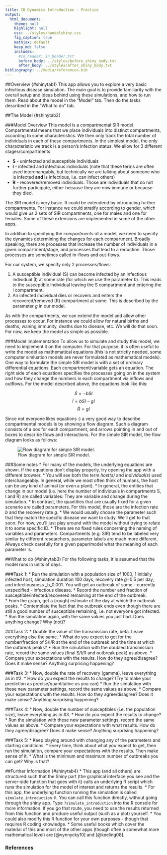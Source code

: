 ```yaml
---
title: ID Dynamics Introduction - Practice
output:
  html_document:
    theme: null
    highlight: null
    css: ../styles/handelshiny.css
    fig_caption: true
    mathjax: default 
    keep_md: false
    includes:
      #in_header: in_header.txt
      before_body: ../styles/before_shiny_body.txt
      after_body: ../styles/after_shiny_body.txt 
bibliography: ../media/references.bib
---
```


##Overview {#shinytab1}
This app allows you to explore a very basic infectious disease simulation. The main goal is to provide familiarity with the overall setup and ideas behind using these simulations, and how to run them. Read about the model in the "Model" tab. Then do the tasks described in the "What to do" tab.


##The Model {#shinytab2}

###Model Overview
This model is a compartmental SIR model. Compartmental means that we place individuals into distinct compartments, according to some characteristics. We then only track the total number of individuals in each of these compartments. In the simplest model, the only characteristic we track is a person's infection status. We allow for 3 different stages/compartments: 

* **S** - uninfected and susceptible individuals 
* **I** - infected and infectious individuals (note that these terms are often used interchangably, but technically we are talking about someone who is infected **and** is infectious, i.e. can infect others)
* **R** - recovered/removed individuals. Those are individuals that do not further participate, either because they are now immune or because they died.

The SIR model is very basic. It could be extendend by introducing further compartments. For instance we could stratify according to gender, which would give us 2 sets of SIR compartments, one for males and one for females. Some of these extensions are implemented in some of the other apps.

In addition to specifying the *compartments* of a model, we need to specify the dynamics determining the changes for each compartment. Broadly speaking, there are processes that increase the number of individuals in a given compartment/stage, and processes that lead to a reduction. Those processes are sometimes called in-flows and out-flows. 

For our system, we specify only 2 processes/flows: 

1. A susceptible individual (S) can become infected by an infectious individual (I) at some rate (for which we use the parameter _b_). This leads to the susceptible individual leaving the S compartment and entering the I compartment.   
2. An infected individual dies or recovers and enters the recovered/removed (R) compartment at some. This is described by the parameter _g_ in our model.

As with the compartments, we can extend the model and allow other processes to occur. For instance we could allow for natural births and deaths, waning immunity, deaths due to disease, etc. We will do that soon. For now, we keep the model as simple as possible.

###Model Implementation
To allow us to simulate and study this model, we need to implement it on the computer. For that purpose, it is often useful to write the model as mathematical equations (this is not strictly needed, some computer simluation models are never formulated as mathematical models). One way to formulate the simple SIR model is with a set of ordinary differential equations. Each compartment/variable gets an equation. The right side of each equations specifies the processes going on in the system and how they change the numbers in each compartment via inflows and outflows. For the model described above, the equations look like this:

$$\dot S = -b SI$$ 
$$\dot I = b S I - g I$$
$$\dot R = g I$$

Since not everyone likes equations :) a very good way to describe compartmental models is by showing a flow diagram. Such a diagram consists of a box for each compartment, and arrows pointing in and out of boxes to describe flows and interactions. For the simple SIR model, the flow diagram looks as follows:

![Flow diagram for simple SIR model. ](../media/basicSIRmodelfigure.png)


###Some notes
* For many of the models, the underlying equations are shown. If the equations don't display properly, try opening the app with a different browser.
* You will see both the term *host(s)* and *individual(s)* used interchangeably. In general, while we most often think of humans, the host can be any kind of animal (or even a plant).
* In general, the entities that change in our model (i.e. here the number of individuals in compartments S, I and R) are called variables: They are variable and change during the simulation. 
* In contrast, the quantities that are usually fixed for a given scenario are called parameters. For this model, those are the infection rate _b_ and the recovery rate _g_.
* We would usually choose the parameter such that they match the specific disease we want to study. We'll get to that soon. For now, you'll just play around with the model without trying to relate it to some specific ID.
* There are no fixed rules concerning the naming of variables and parameters. Compartments (e.g. SIR) tend to be labeled very similar by different researchers, parameter labels are much more different. Always check carefully for a given paper/model what the meaning of each parameter is.



##What to do {#shinytab3}
For the following tasks, it is assumed that the model runs in units of days.

###Task 1: 
* Run the simulation with a population size of 1000, 1 initially infected host, simulation duration 100 days, recovery rate _g_=0.5 per day, and infectiousness _b_0.001. You will get an outbreak of some - currently unspecified - infectious disease. 
* Record the number and fraction of susceptible/infected/recovered remaining at the end of the outbreak.    
* From the graph, get a (rough) estimate of the day at which the outbreak peaks.
* Contemplate the fact that the outbreak ends even though there are still a good number of susceptible remaining, i.e. not everyone got infected. 
* Run the simulation again, with the same values you just had. Does anything change? Why (not)?

###Task 2: 
* Double the value of the transmission rate, beta. Leave everything else the same. 
* What do you expect to get for the number/fraction of S/I/R at the end of the outbreak and the time at which the outbreak peaks?
* Run the simulation with the doubled transmission rate, record the same values (final S/I/R and outbreak peak) as above.
* Compare your expectations with the results. How do they agree/disagree? Does it make sense? Anything surprising happening?

###Task 3: 
* Now, double the rate of recovery (gamma), leave everything as in #2.
* How do you expect the results to change? (Try to make your prediction as precise/quantitative as you can)
* Run the simulation with these new parameter settings, record the same values as above.
* Compare your expectations with the results. How do they agree/disagree? Does it make sense? Anything surprising happening?

###Task 4: 
* Now, double the number of susceptibles (i.e. the population size), leave everything as in #3.
* How do you expect the results to change?
* Run the simulation with these new parameter settings, record the same values as above.
* Compare your expectations with what results. How do they agree/disagree? Does it make sense? Anything surprising happening?

###Task 5: 
* Keep playing around with changing any of the parameters and starting conditions.
* Every time, think about what you expect to get, then run the simulation, compare your expectations with the results. Then make sense of it.
* What is the minimum and maximum number of outbreaks you can get? Why is that?






##Further Information {#shinytab4}
* This app (and all others) are structured such that the Shiny part (the graphical interface you see and the server-side function that goes with it) calls an underlying R script which runs the simulation for the model of interest and returns the results.
* For this app, the underlying function running the simulation is called `simulate_introduction.R`. You can call this function directly, without going through the shiny app. Type `?simulate_introduction` into the R console for more information. If you go that route, you need to use the results returned from this function and produce useful output (such as a plot) yourself. 
* You could also modify this R function for your own purposes - though that requires R coding knowledge.
* Some useful books which cover the material of this and most of the other apps (though often a somewhat more mathematical level) are [@vynnycky10] and [@keeling08].

### References


